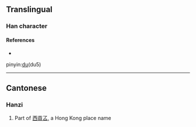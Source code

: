 {{character info}}
==Translingual==

===Han character===
{{Han char|rn=30|rad=口|as=02|sn=5|four=|canj=NNR|ids=⿱了口}}

====References====
* {{Han ref|kx=0174.091|hdz=10573.031|uh=53FE|ud=21502}}
pinyin:[[du]](du5)

----

==Cantonese==

===Hanzi===
{{yue-hanzi|jyut=duk1|y=duk1}}

# Part of [[西貢叾]], a Hong Kong place name